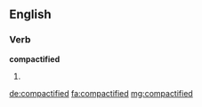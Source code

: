 ==English==

===Verb===
'''compactified'''

# {{en-past of|compactify}}

[[de:compactified]]
[[fa:compactified]]
[[mg:compactified]]